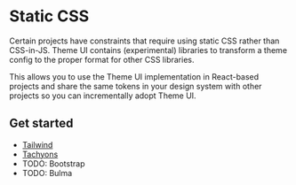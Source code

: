 

# Static CSS

Certain projects have constraints that require using static CSS rather
than CSS-in-JS. Theme UI contains (experimental) libraries to transform
a theme config to the proper format for other CSS libraries.

This allows you to use the Theme UI implementation in React-based projects
and share the same tokens in your design system with other projects so you
can incrementally adopt Theme UI.

## Get started

- [Tailwind](/css/tailwind)
- [Tachyons](/css/tachyons)
- TODO: Bootstrap
- TODO: Bulma

